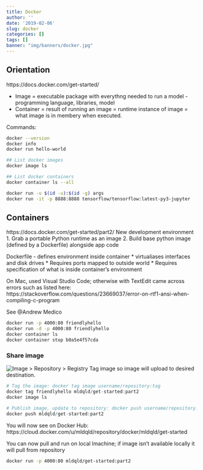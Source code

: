 ```yaml
---
title: Docker
author: ''
date: '2019-02-06'
slug: docker
categories: []
tags: []
banner: "img/banners/docker.jpg"
---
```


## Orientation
https://docs.docker.com/get-started/

* Image = executable package with everythng needed to run a model - programming language, libraries, model
* Container = result of running an image = runtime instance of image = what image is in membery when executed.  

Commands:
```bash
docker --version
docker info
docker run hello-world

## List docker images
docker image ls

## List docker containers
docker container ls --all

docker run -u $(id -u):$(id -g) args
docker run -it -p 8888:8888 tensorflow/tensorflow:latest-py3-jupyter
```

## Containers
https://docs.docker.com/get-started/part2/
New development environment
1. Grab a portable Python runtime as an image
2. Build base python image (defined by a Dockerfile) alongside app code

Dockerfile - defines environment inside container
 * virtualiases interfaces and disk drives
 * Requires ports mapped to outside world
 * Requires specification of what is inside container's environment
 
On Mac, used Visual Studio Code; otherwise with TextEdit came across errors such as listed here:
https://stackoverflow.com/questions/23669037/error-on-rtf1-ansi-when-compiling-c-program

See @Andrew Medico

```bash
docker run -p 4000:80 friendlyhello
docker run -d -p 4000:80 friendlyhello
docker container ls
docker container stop b0a5e4f57cda
```


### Share image

![Image > Repository > Registry](/img/docker/img_repo_reg.png)
Tag image so image will upload to desired destination.  

```r

# Tag the image: docker tag image username/repository:tag
docker tag friendlyhello mldqld/get-started:part2
docker image ls

# Publish image, update to repository: docker push username/repository:tag
docker push mldqld/get-started:part2
```
 
You will now see on Docker Hub: https://cloud.docker.com/u/mldqld/repository/docker/mldqld/get-started


You can now pull and run on local lmachine; if image isn't available locally it will pull from repository

```bash
docker run -p 4000:80 mldqld/get-started:part2
```


